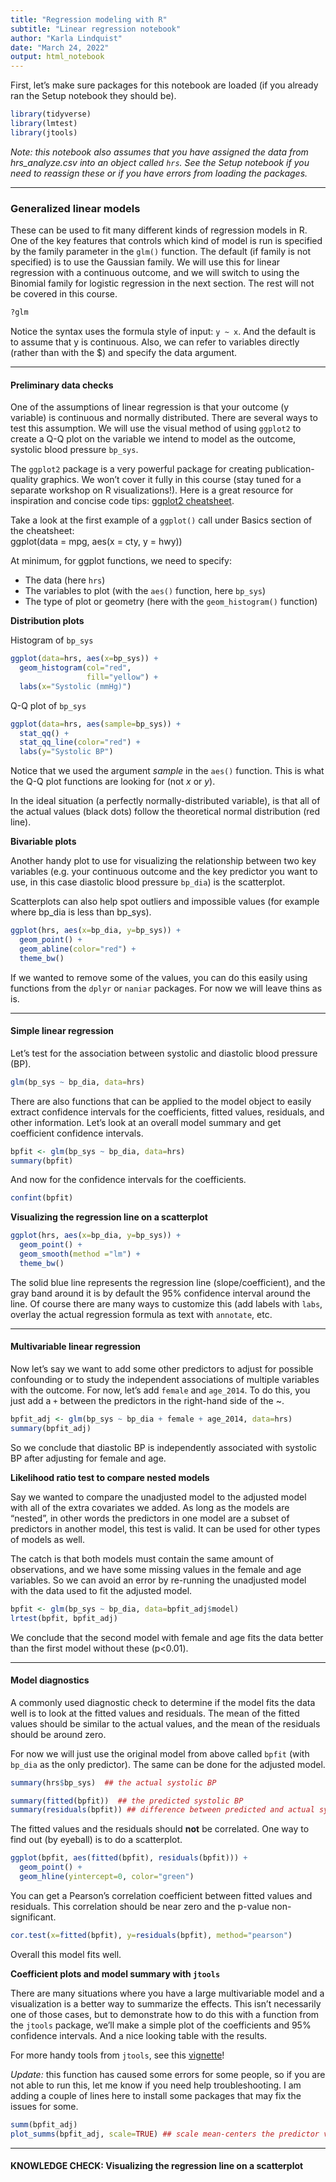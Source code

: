```yaml
---
title: "Regression modeling with R"
subtitle: "Linear regression notebook"
author: "Karla Lindquist"
date: "March 24, 2022"
output: html_notebook
---
```


First, let's make sure packages for this notebook are loaded (if you already ran the Setup notebook they should be).

```r
library(tidyverse)
library(lmtest)
library(jtools)
```

*Note: this notebook also assumes that you have assigned the data from hrs_analyze.csv into an object called `hrs`. See the Setup notebook if you need to reassign these or if you have errors from loading the packages.*

------------------------------------------------------------------------

### Generalized linear models

These can be used to fit many different kinds of regression models in R. One of the key features that controls which kind of model is run is specified by the family parameter in the `glm()` function. The default (if family is not specified) is to use the Gaussian family. We will use this for linear regression with a continuous outcome, and we will switch to using the Binomial family for logistic regression in the next section. The rest will not be covered in this course.

```r
?glm
```

Notice the syntax uses the formula style of input: `y ~ x`. And the default is to assume that y is continuous. Also, we can refer to variables directly (rather than with the \$) and specify the data argument.

------------------------------------------------------------------------

#### Preliminary data checks

One of the assumptions of linear regression is that your outcome (y variable) is continuous and normally distributed. There are several ways to test this assumption. We will use the visual method of using `ggplot2` to create a Q-Q plot on the variable we intend to model as the outcome, systolic blood pressure `bp_sys`.

The `ggplot2` package is a very powerful package for creating publication-quality graphics. We won't cover it fully in this course (stay tuned for a separate workshop on R visualizations!). Here is a great resource for inspiration and concise code tips: [ggplot2 cheatsheet](https://www.rstudio.com/wp-content/uploads/2015/03/ggplot2-cheatsheet.pdf).

Take a look at the first example of a `ggplot()` call under Basics section of the cheatsheet:\
ggplot(data = mpg, aes(x = cty, y = hwy))

At minimum, for ggplot functions, we need to specify:

-   The data (here `hrs`)
-   The variables to plot (with the `aes()` function, here `bp_sys`)
-   The type of plot or geometry (here with the `geom_histogram()` function)

**Distribution plots**

Histogram of `bp_sys`

```r
ggplot(data=hrs, aes(x=bp_sys)) + 
  geom_histogram(col="red",
                 fill="yellow") + 
  labs(x="Systolic (mmHg)") 
```

Q-Q plot of `bp_sys`

```r
ggplot(data=hrs, aes(sample=bp_sys)) +
  stat_qq() + 
  stat_qq_line(color="red") +  
  labs(y="Systolic BP")
```

Notice that we used the argument *sample* in the `aes()` function. This is what the Q-Q plot functions are looking for (not *x* or *y*).

In the ideal situation (a perfectly normally-distributed variable), is that all of the actual values (black dots) follow the theoretical normal distribution (red line).

**Bivariable plots**

Another handy plot to use for visualizing the relationship between two key variables (e.g. your continuous outcome and the key predictor you want to use, in this case diastolic blood pressure `bp_dia`) is the scatterplot.

Scatterplots can also help spot outliers and impossible values (for example where bp_dia is less than bp_sys).

```r
ggplot(hrs, aes(x=bp_dia, y=bp_sys)) + 
  geom_point() + 
  geom_abline(color="red") +
  theme_bw()
```

If we wanted to remove some of the values, you can do this easily using functions from the `dplyr` or `naniar` packages. For now we will leave thins as is.

------------------------------------------------------------------------

#### Simple linear regression

Let's test for the association between systolic and diastolic blood pressure (BP).

```r
glm(bp_sys ~ bp_dia, data=hrs)
```

There are also functions that can be applied to the model object to easily extract confidence intervals for the coefficients, fitted values, residuals, and other information. Let's look at an overall model summary and get coefficient confidence intervals.

```r
bpfit <- glm(bp_sys ~ bp_dia, data=hrs)
summary(bpfit) 
```

And now for the confidence intervals for the coefficients.

```r
confint(bpfit)
```

**Visualizing the regression line on a scatterplot**

```r
ggplot(hrs, aes(x=bp_dia, y=bp_sys)) + 
  geom_point() + 
  geom_smooth(method ="lm") +
  theme_bw()
```

The solid blue line represents the regression line (slope/coefficient), and the gray band around it is by default the 95% confidence interval around the line. Of course there are many ways to customize this (add labels with `labs`, overlay the actual regression formula as text with `annotate`, etc.

------------------------------------------------------------------------

#### Multivariable linear regression

Now let's say we want to add some other predictors to adjust for possible confounding or to study the independent associations of multiple variables with the outcome. For now, let's add `female` and `age_2014`. To do this, you just add a `+` between the predictors in the right-hand side of the \~.

```r
bpfit_adj <- glm(bp_sys ~ bp_dia + female + age_2014, data=hrs)
summary(bpfit_adj) 
```

So we conclude that diastolic BP is independently associated with systolic BP after adjusting for female and age.

**Likelihood ratio test to compare nested models**

Say we wanted to compare the unadjusted model to the adjusted model with all of the extra covariates we added. As long as the models are "nested", in other words the predictors in one model are a subset of predictors in another model, this test is valid. It can be used for other types of models as well.

The catch is that both models must contain the same amount of observations, and we have some missing values in the female and age variables. So we can avoid an error by re-running the unadjusted model with the data used to fit the adjusted model.

```r
bpfit <- glm(bp_sys ~ bp_dia, data=bpfit_adj$model)
lrtest(bpfit, bpfit_adj)
```

We conclude that the second model with female and age fits the data better than the first model without these (p\<0.01).

------------------------------------------------------------------------

#### **Model diagnostics**

A commonly used diagnostic check to determine if the model fits the data well is to look at the fitted values and residuals. The mean of the fitted values should be similar to the actual values, and the mean of the residuals should be around zero.

For now we will just use the original model from above called `bpfit` (with `bp_dia` as the only predictor). The same can be done for the adjusted model.

```r
summary(hrs$bp_sys)  ## the actual systolic BP

summary(fitted(bpfit))  ## the predicted systolic BP 
summary(residuals(bpfit)) ## difference between predicted and actual systolic BP
```

The fitted values and the residuals should **not** be correlated. One way to find out (by eyeball) is to do a scatterplot.

```r
ggplot(bpfit, aes(fitted(bpfit), residuals(bpfit))) + 
  geom_point() + 
  geom_hline(yintercept=0, color="green") 
```

You can get a Pearson's correlation coefficient between fitted values and residuals. This correlation should be near zero and the p-value non-significant.

```r
cor.test(x=fitted(bpfit), y=residuals(bpfit), method="pearson") 
```

Overall this model fits well.

**Coefficient plots and model summary with `jtools`**

There are many situations where you have a large multivariable model and a visualization is a better way to summarize the effects. This isn't necessarily one of those cases, but to demonstrate how to do this with a function from the `jtools` package, we'll make a simple plot of the coefficients and 95% confidence intervals. And a nice looking table with the results.

For more handy tools from `jtools`, see this [vignette](https://cran.r-project.org/web/packages/jtools/vignettes/summ.html#plot_summs_and_plot_coefs)!

*Update:* this function has caused some errors for some people, so if you are not able to run this, let me know if you need help troubleshooting. I am adding a couple of lines here to install some packages that may fix the issues for some.

```r
summ(bpfit_adj)
plot_summs(bpfit_adj, scale=TRUE) ## scale mean-centers the predictor values so they are less affected by original scale
```

------------------------------------------------------------------------

#### KNOWLEDGE CHECK: Visualizing the regression line on a scatterplot
